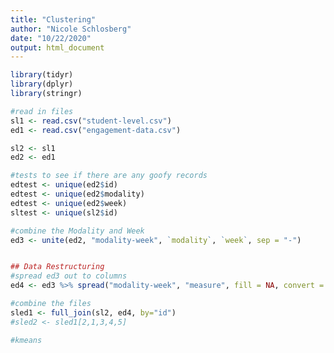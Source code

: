 ```yaml
---
title: "Clustering"
author: "Nicole Schlosberg"
date: "10/22/2020"
output: html_document
---
```


```r
library(tidyr)
library(dplyr)
library(stringr)

#read in files
sl1 <- read.csv("student-level.csv")
ed1 <- read.csv("engagement-data.csv")

sl2 <- sl1
ed2 <- ed1

#tests to see if there are any goofy records
edtest <- unique(ed2$id)
edtest <- unique(ed2$modality)
edtest <- unique(ed2$week)
sltest <- unique(sl2$id)

#combine the Modality and Week
ed3 <- unite(ed2, "modality-week", `modality`, `week`, sep = "-")


## Data Restructuring
#spread ed3 out to columns
ed4 <- ed3 %>% spread("modality-week", "measure", fill = NA, convert = FALSE, drop = TRUE, sep = NULL)

#combine the files
sled1 <- full_join(sl2, ed4, by="id")
#sled2 <- sled1[2,1,3,4,5]

#kmeans
```

